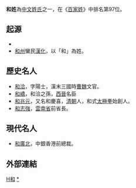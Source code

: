 {{姓氏
|姓氏=和
|拼音=Hé
|中国大陆=He
|南京官話=ho<sup>2</sup>
|台湾=Ho
|香港=Wo
|澳门=Vo
|新加坡=
|马来西亚=Hoo/Woh/Woo/Wo
|越南=Hòa
|韩国=Hwa
|反切=
|同音字=
|堂号=
|郡望=[[汝南郡|汝南郡]]
}}

'''和姓'''為[[中文姓氏|中文姓氏]]之一，在《[[百家姓|百家姓]]》中排名第97位。

==起源==
*{{or|[[宋穆公|宋穆公]]名「和」，其庶流後裔以「和」為姓。
*[[楚國|楚國]]賢人[[卞和|卞和]]後裔，或以「和」為姓。}}
*[[和州_(北齊)|和州]]蠻民[[漢化|漢化]]，以「和」為姓。

==歷史名人==
*[[和洽|和洽]]，字陽士，漢末三國時[[曹魏|曹魏]]文官。
*[[和嶠|和嶠]]，和洽之孫，[[西晉|西晉]]名臣
*[[和兆元|和兆元]]，又名和慶喜，[[清朝|清朝]]人，和式[[太極拳|太極拳]]始創人。
*[[和志強|和志強]]，[[雲南省|雲南省]]前省長。

==現代名人==
*[[和廣北|和廣北]]，中銀香港前總裁。

==外部連結==
{{Wikisource further reading}}

{{姓氏小作品}}

[[Category:漢姓|H和]]
[[Category:和姓|*]]